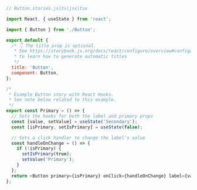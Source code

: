```js
// Button.stories.js|ts|jsx|tsx

import React, { useState } from 'react';

import { Button } from './Button';

export default {
  /* 👇 The title prop is optional.
   * See https://storybook.js.org/docs/react/configure/overview#configure-story-loading
   * to learn how to generate automatic titles
   */
  title: 'Button',
  component: Button,
};

/*
 * Example Button story with React Hooks.
 * See note below related to this example.
 */
export const Primary = () => {
  // Sets the hooks for both the label and primary props
  const [value, setValue] = useState('Secondary');
  const [isPrimary, setIsPrimary] = useState(false);

  // Sets a click handler to change the label's value
  const handleOnChange = () => {
    if (!isPrimary) {
      setIsPrimary(true);
      setValue('Primary');
    }
  };
  return <Button primary={isPrimary} onClick={handleOnChange} label={value} />;
};
```